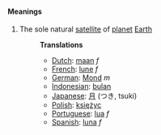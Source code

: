 ====Meanings====
#The sole natural [[satellite]] of [[planet]] [[Earth]]
#:'''Translations'''
#:*[[Dutch]]: [[maan]] ''f''
#:*[[French]]: [[lune]] ''f''
#:*[[German]]: [[Mond]] ''m''
#:*[[Indonesian]]: [[bulan]]
#:*[[Japanese]]: [[月]] (つき, tsuki)
#:*[[Polish]]: [[księżyc]]
#:*[[Portuguese]]: [[lua]] ''f''
#:*[[Spanish]]: [[luna]] ''f''